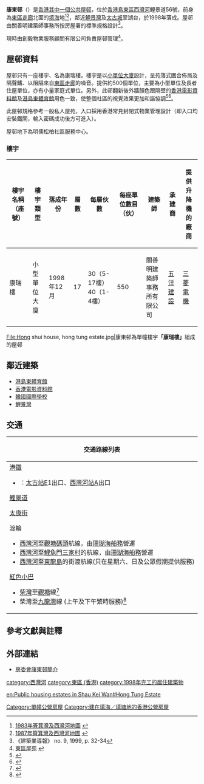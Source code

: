 {{HKPublicHousing
| housename = 康東邨<br>Hong Tung Estate
| authority = 
| photo = Hong Tung Estate (sky blue version).JPG
| phototitle = 康東邨
| district = 東區
| type = 1
| year = 1998年
| blocknumber = 1
| rentalflats = 500
| flatsize = 189 - 536
| household = 500
| auth = 900
| website = [http://www.housingauthority.gov.hk/tc/global-elements/estate-locator/detail.html?propertyType=1&id=2844 康東邨]
}}
'''康東邨'''（{{lang-en|'''Hong Tung Estate '''}}）是[[香港公共屋邨|香港其中一個公共屋邨]]，位於[[香港島|香港島]][[東區_(香港)|東區]][[西灣河|西灣河]]鯉景道56號，前身為[[東區走廊|東區走廊]]北面的[[填海|填海]]地<ref>[http://hkclweb.hkpl.gov.hk/hkclr2/object?svc=objrtv&src=CM&itemid=PSI74BN2YJWIL@8M&pid=1&mime=image/jpeg 1983年筲箕灣及西灣河地圖] {{webarchive|url=https://web.archive.org/web/20110721094716/http://hkclweb.hkpl.gov.hk/hkclr2/object?svc=objrtv&src=CM&itemid=PSI74BN2YJWIL%408M&pid=1&mime=image%2Fjpeg |date=2011-07-21 }}</ref><ref>[http://hkclweb.hkpl.gov.hk/hkclr2/object?svc=objrtv&src=CM&itemid=XL685RPWDAH00DQF&pid=1&mime=image/jpeg 1987年筲箕灣及西灣河地圖] {{webarchive|url=https://web.archive.org/web/20110721094917/http://hkclweb.hkpl.gov.hk/hkclr2/object?svc=objrtv&src=CM&itemid=XL685RPWDAH00DQF&pid=1&mime=image%2Fjpeg |date=2011-07-21 }}</ref>，鄰近[[鯉景灣|鯉景灣]]及[[太古城|太古城]]翠湖台，於1998年落成。屋邨由關善明建築師事務所按房屋署的標準規格設計<ref>《建築業導報》 no. 9, 1999, p. 32-34</ref>。

現時由創毅物業服務顧問有限公司負責屋邨管理<ref>[https://www.wastereduction.gov.hk/en/materials/workplace/crp/crp_particpating_buildings_E.pdf 東區屋苑] {{webarchive|url=https://web.archive.org/web/20110720175347/https://www.wastereduction.gov.hk/en/materials/workplace/crp/crp_particpating_buildings_E.pdf |date=2011-07-20 }}</ref>。

== 屋邨資料 ==
屋邨只有一座樓宇、名為康瑞樓。樓宇是以[[和諧式大廈#小型單位大廈（和諧式單位／新和諧式單位設計）|小單位大廈]]設計，呈苑落式圍合佈局及隔聲鰭、以阻隔來自[[東區走廊|東區走廊]]的噪音。提供約500個單位，主要為小型單位及長者住屋單位，亦有小量家庭式單位。另外，此邨翻新後外牆顏色跟隔壁的[[香港電影資料館|香港電影資料館]]及[[港島東體育館|港島東體育館]]用色一致，使整個社區的視覺效果更加和諧協調<ref>{{Cite web |url=http://www.legco.gov.hk/yr06-07/chinese/panels/hg/papers/hg0205cb1-1081-1-c.pdf |title=二零零七年二月五日 立法會房屋事務委員會會議跟進事項 |access-date=2009-08-01 |archive-date=2021-03-23 |archive-url=https://web.archive.org/web/20210323031258/https://www.legco.gov.hk/yr06-07/chinese/panels/hg/papers/hg0205cb1-1081-1-c.pdf |dead-url=no }}</ref><ref>{{Cite web |url=http://www.hk-place.com/view.php?id=219 |title=九十年代尾公共屋村 |access-date=2009-08-01 |archive-date=2021-12-15 |archive-url=https://web.archive.org/web/20211215081413/http://www.hk-place.com/view.php?id=219 |dead-url=no }}</ref>。

此屋邨規格參考一般私人屋苑，入口採用香港常見封閉式物業管理設計（即入口均安裝鐵閘，輸入密碼成功後方可進入）。

屋邨地下為明儒松柏社區服務中心。

=== 樓宇 ===
{| class="wikitable" style="text-align: center;"
|-	
! 樓宇名稱（座號） !! 樓宇類型 !! 落成年份
!層數
!每層伙數
!每座單位數目（伙）
!建築師
!承建商
!提供升降機的廠商
|-
| 康瑞樓
| rowspan="1" | 小型單位大廈 
| rowspan="1" | 1998年12月
| rowspan="1" | 17
| 30（5-17樓）
40（1-4樓）
|550
|關善明建築師事務所有限公司
|[[五洋建設|五洋建設]]
|[[三菱電機|三菱電機]]
|}

<gallery>
File:Hong shui house, hong tung estate.jpg|康東邨為單幢樓宇'''「康瑞樓」'''組成的屋邨
</gallery>

== 鄰近建築 ==
* [[港島東體育館|港島東體育館]]
* [[香港電影資料館|香港電影資料館]]
* [[韓國國際學校|韓國國際學校]]
* [[鯉景灣|鯉景灣]]

==交通== 
{| class="mw-collapsible mw-collapsed wikitable" style="background:white; margin: 0 auto; width: auto;" 
! 交通路線列表
|-
|
;[[港鐵|港鐵]]
*{{港鐵路線標誌|ISL}}：[[太古站|太古站]]E1出口、[[西灣河站|西灣河站]]A出口
;[[鯉景道|鯉景道]]
{{港島巴士簡單列表|2A|2X|77|82S|99|722|N8}}{{過海隧道巴士簡單列表|110|606|606A|608|686|933|976|989}}{{港島專線小巴簡單列表|65}}{{新界居民巴士簡單列表|NR17|NR811}}
;[[太康街|太康街]]
{{港島巴士簡單列表|2A|2X|14|33X|77|77X|82S|99|99X|720|720A|722|N8}}{{過海隧道巴士簡單列表|106P|110|307P|606|606A|608|608P|678|686|694|933|976|982C|989}}{{港島專線小巴簡單列表|20|50|65|68}}
;渡輪
*[[西灣河碼頭|西灣河]]至[[觀塘公眾碼頭|觀塘碼頭]]航線，由[[珊瑚海船務|珊瑚海船務]]營運
*[[西灣河碼頭|西灣河]]至[[鯉魚門|鯉魚門]][[三家村_(九龍)|三家村]]的航線，由[[珊瑚海船務|珊瑚海船務]]營運
*[[西灣河|西灣河]]至[[東龍島|東龍島]]的街渡航線(只在星期六、日及公眾假期提供服務)
;[[紅色小巴|紅色小巴]]
*[[柴灣|柴灣]]至[[觀塘|觀塘]]線<ref>{{Cite web |url=http://www.16seats.net/chi/rmb/r_kh08.html |title=觀塘宜安街—柴灣站 |accessdate=2016-10-04 |archive-date=2016-10-21 |archive-url=https://web.archive.org/web/20161021145418/http://www.16seats.net/chi/rmb/r_kh08.html |dead-url=yes }}</ref>
*柴灣至[[九龍灣|九龍灣]]線 (上午及下午繁時服務)<ref>{{Cite web |url=http://www.16seats.net/chi/rmb/r_kh07.html |title=九龍灣—柴灣站 |accessdate=2016-10-04 |archive-date=2016-10-05 |archive-url=https://web.archive.org/web/20161005093928/http://www.16seats.net/chi/rmb/r_kh07.html |dead-url=yes }}</ref>
|}

== 參考文獻與註釋 ==
{{reflist}}

== 外部連結 ==
*[http://www.housingauthority.gov.hk/tc/global-elements/estate-locator/detail.html?propertyType=1&id=2844 房委會康東邨簡介] {{Wayback|url=http://www.housingauthority.gov.hk/tc/global-elements/estate-locator/detail.html?propertyType=1&id=2844 |date=20210320062137 }}

{{東區公共屋邨}}
{{DEFAULTSORT:Hong Tung Estate}}
[[category:西灣河|category:西灣河]]
[[category:東區_(香港)|category:東區 (香港)]]
[[category:1998年完工的居住建築物|category:1998年完工的居住建築物]]
[[Category:單幢公營房屋|Category:單幢公營房屋]]
[[Category:建在填海／填塘地的香港公營房屋|Category:建在填海／填塘地的香港公營房屋]]

[[en:Public_housing_estates_in_Shau_Kei_Wan#Hong_Tung_Estate|en:Public housing estates in Shau Kei Wan#Hong Tung Estate]]